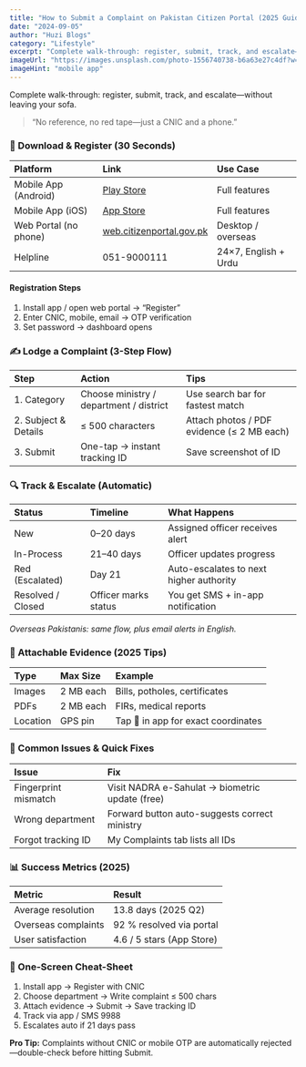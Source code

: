 ```yaml
---
title: "How to Submit a Complaint on Pakistan Citizen Portal (2025 Guide)"
date: "2024-09-05"
author: "Huzi Blogs"
category: "Lifestyle"
excerpt: "Complete walk-through: register, submit, track, and escalate—without leaving your sofa."
imageUrl: "https://images.unsplash.com/photo-1556740738-b6a63e27c4df?w=1200&h=630&fit=crop"
imageHint: "mobile app"
---
```


Complete walk-through: register, submit, track, and escalate—without leaving your sofa.

> “No reference, no red tape—just a CNIC and a phone.”

### 📲 Download & Register (30 Seconds)

| Platform | Link | Use Case |
| :--- | :--- | :--- |
| Mobile App (Android) | [Play Store](https://play.google.com/store/apps/details?id=com.govpk.citizensportal) | Full features |
| Mobile App (iOS) | [App Store](https://apps.apple.com/us/app/pakistan-citizens-portal/id1439885831) | Full features |
| Web Portal (no phone) | [web.citizenportal.gov.pk](https://web.citizenportal.gov.pk/) | Desktop / overseas |
| Helpline | 051-9000111 | 24×7, English + Urdu |

#### Registration Steps
1. Install app / open web portal → “Register”
2. Enter CNIC, mobile, email → OTP verification
3. Set password → dashboard opens

### ✍️ Lodge a Complaint (3-Step Flow)

| Step | Action | Tips |
| :--- | :--- | :--- |
| 1. Category | Choose ministry / department / district | Use search bar for fastest match |
| 2. Subject & Details | ≤ 500 characters | Attach photos / PDF evidence (≤ 2 MB each) |
| 3. Submit | One-tap → instant tracking ID | Save screenshot of ID |

### 🔍 Track & Escalate (Automatic)

| Status | Timeline | What Happens |
| :--- | :--- | :--- |
| New | 0–20 days | Assigned officer receives alert |
| In-Process | 21–40 days | Officer updates progress |
| Red (Escalated) | Day 21 | Auto-escalates to next higher authority |
| Resolved / Closed | Officer marks status | You get SMS + in-app notification |

*Overseas Pakistanis: same flow, plus email alerts in English.*

### 📂 Attachable Evidence (2025 Tips)

| Type | Max Size | Example |
| :--- | :--- | :--- |
| Images | 2 MB each | Bills, potholes, certificates |
| PDFs | 2 MB each | FIRs, medical reports |
| Location | GPS pin | Tap 📍 in app for exact coordinates |

### 🚨 Common Issues & Quick Fixes

| Issue | Fix |
| :--- | :--- |
| Fingerprint mismatch | Visit NADRA e-Sahulat → biometric update (free) |
| Wrong department | Forward button auto-suggests correct ministry |
| Forgot tracking ID | My Complaints tab lists all IDs |

### 📊 Success Metrics (2025)

| Metric | Result |
| :--- | :--- |
| Average resolution | 13.8 days (2025 Q2) |
| Overseas complaints | 92 % resolved via portal |
| User satisfaction | 4.6 / 5 stars (App Store) |

### 🎯 One-Screen Cheat-Sheet

1. Install app → Register with CNIC
2. Choose department → Write complaint ≤ 500 chars
3. Attach evidence → Submit → Save tracking ID
4. Track via app / SMS 9988
5. Escalates auto if 21 days pass

**Pro Tip:** Complaints without CNIC or mobile OTP are automatically rejected—double-check before hitting Submit.